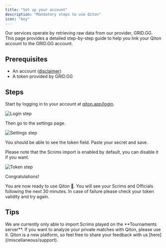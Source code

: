 ```yaml
---
title: "Set up your account"
description: "Mandatory steps to use Qiton"
icon: "key"
---
```


Our services operate by retrieving raw data from our provider, GRID.GG.
This page provides a detailed step-by-step guide to help you link your Qiton account to the GRID.GG account.

## Prerequisites

- An account ([disclaimer](/troubleshooting/register))
- A token provided by GRID.GG

## Steps

Start by logging in to your account at [qiton.app/login](https://qiton.app/login).

<Frame>
    <img
        src="./images/setup/login_step.png"
        alt="Login step"
        className="h-96"
    />
</Frame>

Then go to the settings page.

<Frame>
    <img
        src="./images/setup/settings_step.png"
        alt="Settings step"
        className="h-96"
    />
</Frame>

You should be able to see the token field.
Paste your secret and save.

Please note that the Scrims import is enabled by default, you can disable it if you want.

<Frame>
    <img
        src="./images/setup/token_step.png"
        alt="Token step"
    />
</Frame>

Congratulations!

You are now ready to use Qiton 🥳.
You will see your Scrims and Officials following the next 30 minutes.
In case of failure please check your token validity and try again.

## Tips

<Steps>
    <Step title="Limited Scrims support">
        We are currently only able to import Scrims played on the **Tournaments server**.
        If you want to analyze your private matches with Qiton, please use it.
    </Step>
    <Step title="Assistance">
        Qiton is a new platform, so feel free to share your feedback with us [here](/miscellaneous/support).
    </Step>
</Steps>
